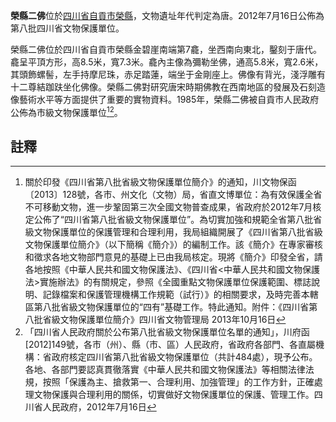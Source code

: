 {{msg:四川省文物保護單位
|名稱 = 榮縣二佛
|編號 = 317
|圖片 = 
|級別 = S8
|分類 = 
|時代 = [[唐代|唐代]]
|地点 = [[四川省|四川省]][[自貢市|自貢市]][[榮縣|榮縣]]
|坐標 =
|登錄 = 2012年7月16日
}}
'''榮縣二佛'''位於[[四川省|四川省]][[自貢市|自貢市]][[榮縣|榮縣]]，文物遺址年代判定為唐。2012年7月16日公佈為第八批四川省文物保護單位。

榮縣二佛位於四川省自貢市榮縣金碧崖南端第7龕，坐西南向東北，鑿刻于唐代。龕呈平頂方形，高8.5米，寬7.3米。龕內主像為彌勒坐佛，通高5.8米，寬2.6米，其頭飾螺髻，左手持摩尼珠，赤足踏蓮，端坐于金剛座上。佛像有背光，淺浮雕有十二尊結跏趺坐化佛像。榮縣二佛對研究唐宋時期佛教在西南地區的發展及石刻造像藝術水平等方面提供了重要的實物資料。1985年，榮縣二佛被自貢市人民政府公佈為市級文物保護單位<ref>關於印發《四川省第八批省級文物保護單位簡介》的通知，川文物保函〔2013〕128號，各市、州文化（文物）局，省直文博單位：為有效保護全省不可移動文物，進一步鞏固第三次全國文物普查成果，省政府於2012年7月核定公佈了“四川省第八批省級文物保護單位”。為切實加強和規範全省第八批省級文物保護單位的保護管理和合理利用，我局組織開展了《四川省第八批省級文物保護單位簡介》（以下簡稱《簡介》）的編制工作。該《簡介》在專家審核和徵求各地文物部門意見的基礎上已由我局核定。現將《簡介》印發全省，請各地按照《中華人民共和國文物保護法》、《四川省<中華人民共和國文物保護法>實施辦法》的有關規定，參照《全國重點文物保護單位保護範圍、標誌說明、記錄檔案和保護管理機構工作規範（試行）》的相關要求，及時完善本轄區第八批省級文物保護單位的“四有”基礎工作。特此通知。附件：《四川省第八批省級文物保護單位簡介》四川省文物管理局  2013年10月16日</ref><ref>「四川省人民政府關於公布第八批省級文物保護單位名單的通知」，川府函[2012]149號，各市（州）、縣（市、區）人民政府，省政府各部門、各直屬機構：省政府核定四川省第八批省級文物保護單位（共計484處），現予公布。各地、各部門要認真貫徹落實《中華人民共和國文物保護法》等相關法律法規，按照「保護為主、搶救第一、合理利用、加強管理」的工作方針，正確處理文物保護與合理利用的關係，切實做好文物保護單位的保護、管理工作。四川省人民政府，2012年7月16日</ref>。
==註釋==
{{reflist}}
{{文物保護單位小作品}}